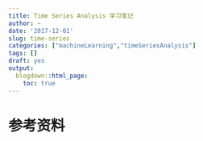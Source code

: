 ```yaml
---
title: Time Series Analysis 学习笔记
author: ~
date: '2017-12-01'
slug: time-series
categories: ["machineLearning","timeSeriesAnalysis"]
tags: []
draft: yes
output:
  blogdown::html_page:
    toc: true
---
```


# 参考资料